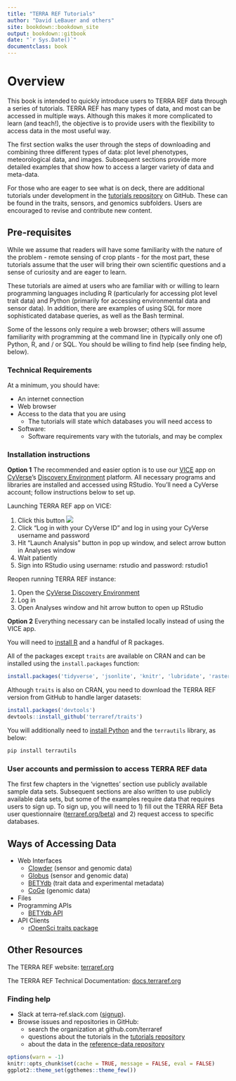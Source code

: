 ```yaml
---
title: "TERRA REF Tutorials"
author: "David LeBauer and others"
site: bookdown::bookdown_site
output: bookdown::gitbook
date: "`r Sys.Date()`"
documentclass: book
---
```



# Overview

This book is intended to quickly introduce users to TERRA REF data through a series of tutorials. TERRA REF has many types of data, and most can be  accessed in multiple ways. Although this makes it more complicated to learn (and teach!), the objective is to provide users with the flexibility to access data in the most useful way.

The first section walks the user through the steps of downloading and combining three different types of data: plot level phenotypes, meteorological data, and images. Subsequent sections provide more detailed examples that show how to access a larger variety of data and meta-data.

For those who are eager to see what is on deck, there are additional tutorials under development in the [tutorials repository](https://github.com/terraref/tutorials) on GitHub. These can be found in the traits, sensors, and genomics subfolders. Users are encouraged to revise and contribute new content.

## Pre-requisites

While we assume that readers will have some familiarity with the nature of the problem - remote sensing of crop plants - for the most part, these tutorials assume that the user will bring their own scientific questions and a sense of curiosity and are eager to learn. 

These tutorials are aimed at users who are familiar with or willing to learn programming languages including R (particularly for accessing plot level trait data) and Python (primarily for accessing environmental data and sensor data). In addition, there are examples of using SQL for more sophisticated database queries, as well as the Bash terminal.

Some of the lessons only require a web browser; others will assume familiarity with programming at the command line in (typically only one of) Python, R, and / or SQL. You should be willing to find help (see finding help, below).

### Technical Requirements

At a minimum, you should have:

* An internet connection
* Web browser
* Access to the data that you are using
    + The tutorials will state which databases you will need access to
* Software:
    + Software requirements vary with the tutorials, and may be complex

### Installation instructions {#installation-instructions}

**Option 1** The recommended and easier option is to use our [VICE](https://learning.cyverse.org/projects/vice/en/latest/getting_started/about.html) app on [CyVerse](https://cyverse.org/)'s [Discovery Environment](https://de.cyverse.org/de/) platform. All necessary programs and libraries are installed and accessed using RStudio. You'll need a CyVerse account; follow instructions below to set up. 

Launching TERRA REF app on VICE: 

1. Click this button <a href="https://de.cyverse.org/de/?type=quick-launch&quick-launch-id=27203e0f-e2a1-4846-be0c-e97cb6ef60f2&app-id=041dd9c4-b964-11e9-a238-008cfa5ae621" target="_blank"><img src="https://de.cyverse.org/Powered-By-CyVerse-blue.svg"></a>
2. Click "Log in with your CyVerse ID" and log in using your CyVerse username and password
3. Hit "Launch Analysis" button in pop up window, and select arrow button in Analyses window
4. Wait patiently
3. Sign into RStudio using username: rstudio and password: rstudio1

Reopen running TERRA REF instance: 

1. Open the [CyVerse Discovery Environment](https://de.cyverse.org/de/)
2. Log in
3. Open Analyses window and hit arrow button to open up RStudio

**Option 2** Everything necessary can be installed locally instead of using the VICE app. 

You will need to [install R](https://www.r-project.org/) and a handful of R packages. 

All of the packages except `traits` are available on CRAN and can be installed using the `install.packages` function:

```r
install.packages('tidyverse', 'jsonlite', 'knitr', 'lubridate', 'raster', 'sf')
```

Although `traits` is also on CRAN, you need to download the TERRA REF version from GitHub to handle larger datasets: 

```r
install.packages('devtools')
devtools::install_github('terraref/traits')
```
You will additionally need to [install Python](https://www.python.org/downloads/) and the `terrautils` library, as below: 

```sh
pip install terrautils
```

### User accounts and permission to access TERRA REF data {#user-accounts}

The first few chapters in the 'vignettes' section use publicly available sample data sets.
Subsequent sections are also written to use publicly available data sets, but some of the examples require data that requires users to sign up.
To sign up, you will need to 1) fill out the TERRA REF Beta user questionnaire ([terraref.org/beta](https://terraref.org/beta)) and 2) request access to specific databases.

<!-- Not sure where this goes, either in documentation or perhaps in an appendix. But I don't think this belongs in the introduction. Perhaps after the vignettes chapter
-->

## Ways of Accessing Data

* Web Interfaces
    + [Clowder](https://docs.terraref.org/user-manual/how-to-access-data/using-clowder-sensor-and-genoomics-data) (sensor and genomic data)
    + [Globus](https://docs.terraref.org/user-manual/how-to-access-data/using-globus-sensor-and-genomics-data) (sensor and genomic data)
    + [BETYdb](https://docs.terraref.org/user-manual/how-to-access-data/using-betydb-trait-data-experimental-metadata) (trait data and experimental metadata)
    + [CoGe](https://docs.terraref.org/user-manual/how-to-access-data/using-coge-genomics) (genomic data)
* Files
* Programming APIs
    + [BETYdb API](https://pecan.gitbook.io/betydb-data-access/api-for-url-based-queries)
* API Clients
    + [rOpenSci traits package](https://pecan.gitbook.io/betydb-data-access/ropensci-traits-package)

## Other Resources

The TERRA REF website: [terraref.org](http://terraref.org/)

The TERRA REF Technical Documentation: [docs.terraref.org](https://docs.terraref.org)


### Finding help

- Slack at terra-ref.slack.com ([signup](https://terraref-slack-invite.herokuapp.com/)).
- Browse issues and repositories in GitHub: 
  - search the organization at github.com/terraref
  - questions about the tutorials in the [tutorials repository](https://github.com/terraref/tutorials/issues)
  - about the data in the [reference-data repository](https://github.com/terraref/reference-data/issues)

```r
options(warn = -1)
knitr::opts_chunk$set(cache = TRUE, message = FALSE, eval = FALSE)
ggplot2::theme_set(ggthemes::theme_few())
```
